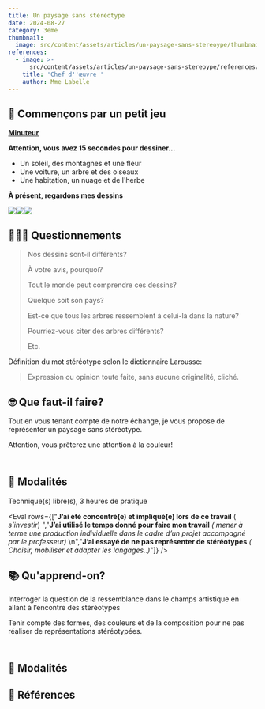 ```yaml
---
title: Un paysage sans stéréotype
date: 2024-08-27
category: 3eme
thumbnail:
  image: src/content/assets/articles/un-paysage-sans-stereoype/thumbnail/image.png
references:
  - image: >-
      src/content/assets/articles/un-paysage-sans-stereoype/references/0/image.jpg
    title: 'Chef d''œuvre '
    author: Mme Labelle
---
```

## 🎲 Commençons par un petit jeu

[**Minuteur**](https://classroomscreen.com/app/screen/w/44173b09-fea1-4b36-94ea-aad8046ba886/g/81bd22ca-193d-4d4f-9c59-535e4763dcee/s/6ef033b4-3a3c-47ee-bf22-73ec5bc4b796)

**Attention, vous avez 15 secondes pour dessiner...**

* Un soleil, des montagnes et une fleur
* Une voiture, un arbre et des oiseaux
* Une habitation, un nuage et de l'herbe

**À présent, regardons mes dessins**

![](src/content/assets/articles/un-paysage-sans-stereoype/2.webp)![](src/content/assets/articles/un-paysage-sans-stereoype/3.webp)![](src/content/assets/articles/un-paysage-sans-stereoype/4.webp)

## 🙋🏽‍♀️ Questionnements

> Nos dessins sont-il différents?&#x20;
>
> À votre avis, pourquoi?
>
> Tout le monde peut comprendre ces dessins?
>
> Quelque soit son pays?
>
> Est-ce que tous les arbres ressemblent à celui-là dans la nature?&#x20;
>
> Pourriez-vous citer des arbres différents?
>
> Etc.

Définition du mot stéréotype selon le dictionnaire Larousse:  

> Expression ou opinion toute faite, sans aucune originalité, cliché.

## 🤓 Que faut-il faire?

Tout en vous tenant compte de notre échange, je vous propose de représenter un paysage sans stéréotype.&#x20;

Attention, vous prêterez une attention à la couleur!

\
🔎 **Modalités**
----------------

Technique(s) libre(s), 3 heures de pratique

<Eval rows={["**J’ai été concentré(e) et impliqué(e) lors de ce travail** ( *s’investir*) ","**J’ai utilisé le temps donné pour faire mon travail** *( mener à terme une production individuelle dans le cadre d’un projet accompagné par le professeur)* \n","**J’ai essayé de ne pas représenter de stéréotypes** *( Choisir, mobiliser et adapter les langages..)*"]} />

## **📚 Qu'apprend-on?**

Interroger la question de la ressemblance dans le champs artistique en allant à l’encontre des stéréotypes

Tenir compte des formes, des couleurs et de la composition pour ne pas réaliser de représentations stéréotypées.

\
**🧐 Modalités**
----------------

## **👀 Références**
